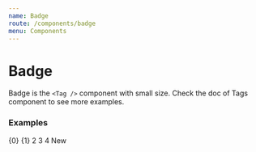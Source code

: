 ```yaml
---
name: Badge
route: /components/badge
menu: Components
---
```



# Badge

<!-- Badge is the `<Tag />` component with small size. Check the doc of <Link to="/components/tag">Tags</Link> component to see more examples. -->

Badge is the `<Tag />` component with small size. Check the doc of Tags component to see more examples.

### Examples

<Playground>
  <Badge>{0}</Badge>
  <Badge>{1}</Badge>
  <Badge>2</Badge>
  <Badge>3</Badge>
  <Badge>4</Badge>
  <Badge variant="primary">New</Badge>
</Playground>
